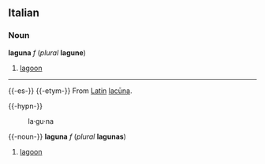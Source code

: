 ==Italian==
===Noun===
'''laguna''' ''f'' (''plural'' '''lagune''')

#[[lagoon]]

----
{{-es-}}
{{-etym-}}
From [[Latin]] [[lacūna]].

{{-hypn-}}
:la&middot;gu&middot;na
{{-noun-}}
'''laguna''' ''f'' (''plural'' '''lagunas''')

#[[lagoon]]